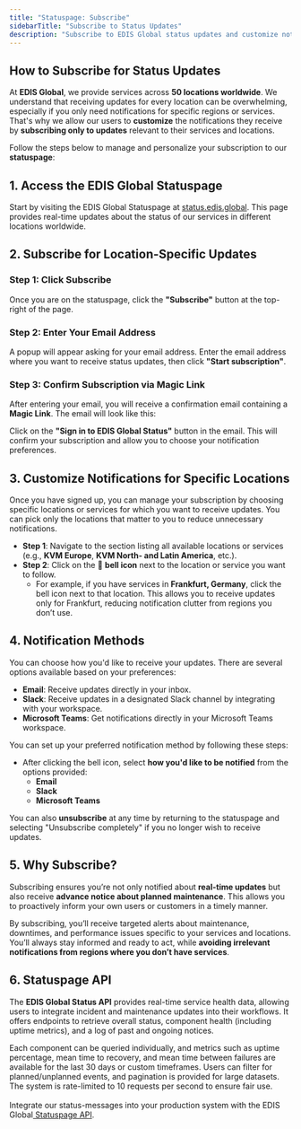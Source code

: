 ```yaml
---
title: "Statuspage: Subscribe"
sidebarTitle: "Subscribe to Status Updates"
description: "Subscribe to EDIS Global status updates and customize notifications for specific locations and services. Stay informed with real-time alerts via email, Slack, or Microsoft Teams."
---
```


## How to Subscribe for Status Updates

At **EDIS Global**, we provide services across **50 locations worldwide**. We understand that receiving updates for every location can be overwhelming, especially if you only need notifications for specific regions or services. That's why we allow our users to **customize** the notifications they receive by **subscribing only to updates** relevant to their services and locations.

Follow the steps below to manage and personalize your subscription to our **statuspage**:

## 1. Access the EDIS Global Statuspage

Start by visiting the EDIS Global Statuspage at [status.edis.global](https://status.edis.global). This page provides real-time updates about the status of our services in different locations worldwide.

## 2. Subscribe for Location-Specific Updates

### Step 1: Click Subscribe

Once you are on the statuspage, click the **"Subscribe"** button at the top-right of the page.

### Step 2: Enter Your Email Address

A popup will appear asking for your email address. Enter the email address where you want to receive status updates, then click **"Start subscription"**.

### Step 3: Confirm Subscription via Magic Link

After entering your email, you will receive a confirmation email containing a **Magic Link**. The email will look like this:

Click on the **"Sign in to EDIS Global Status"** button in the email. This will confirm your subscription and allow you to choose your notification preferences.

## 3. Customize Notifications for Specific Locations

Once you have signed up, you can manage your subscription by choosing specific locations or services for which you want to receive updates. You can pick only the locations that matter to you to reduce unnecessary notifications.

- **Step 1**: Navigate to the section listing all available locations or services (e.g., **KVM Europe**, **KVM North- and Latin America**, etc.).
- **Step 2**: Click on the 🔔 **bell icon** next to the location or service you want to follow.
  - For example, if you have services in **Frankfurt, Germany**, click the bell icon next to that location. This allows you to receive updates only for Frankfurt, reducing notification clutter from regions you don’t use.

## 4. Notification Methods

You can choose how you'd like to receive your updates. There are several options available based on your preferences:

- **Email**: Receive updates directly in your inbox.
- **Slack**: Receive updates in a designated Slack channel by integrating with your workspace.
- **Microsoft Teams**: Get notifications directly in your Microsoft Teams workspace.

You can set up your preferred notification method by following these steps:

- After clicking the bell icon, select **how you'd like to be notified** from the options provided:
  - **Email**
  - **Slack**
  - **Microsoft Teams**

You can also **unsubscribe** at any time by returning to the statuspage and selecting "Unsubscribe completely" if you no longer wish to receive updates.

## 5. Why Subscribe?

Subscribing ensures you’re not only notified about **real-time updates** but also receive **advance notice about planned maintenance**. This allows you to proactively inform your own users or customers in a timely manner.

By subscribing, you’ll receive targeted alerts about maintenance, downtimes, and performance issues specific to your services and locations. You’ll always stay informed and ready to act, while **avoiding irrelevant notifications from regions where you don’t have services**.

## 6. Statuspage API

The **EDIS Global Status API** provides real-time service health data, allowing users to integrate incident and maintenance updates into their workflows. It offers endpoints to retrieve overall status, component health (including uptime metrics), and a log of past and ongoing notices. 

Each component can be queried individually, and metrics such as uptime percentage, mean time to recovery, and mean time between failures are available for the last 30 days or custom timeframes. Users can filter for planned/unplanned events, and pagination is provided for large datasets. The system is rate-limited to 10 requests per second to ensure fair use.\
\
Integrate our status-messages into your production system with the EDIS Global[ Statuspage API](https://status.edis.global/api). 